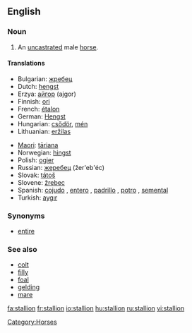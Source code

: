 ==English==

===Noun===
{{en-noun}}

#An [[uncastrated]] male [[horse]].

====Translations====
{{top}}
*Bulgarian: [[жребец]] {{m}}
*Dutch: [[hengst]] {{m}}
*Erzya: [[айгор]] (ajgor)
*Finnish: [[ori]]
*French: [[étalon]] {{m}}
*German: [[Hengst]] {{m}}
*Hungarian: [[csődör]], [[mén]]
*Lithuanian: [[eržilas]] {{m}}
{{mid}}
*[[Maori]]: [[tāriana]]
*Norwegian: [[hingst]] {{m}}
*Polish: [[ogier]] {{m}}
*Russian: [[жеребец]] (žer'eb'éc) {{m}}
*Slovak: [[tátoš]] {{m}}
*Slovene: [[žrebec]] {{m}}
*Spanish: [[cojudo]] {{m}}, [[entero]] {{m}}, [[padrillo]] {{m}}, [[potro]] {{m}}, [[semental]] {{m}}
*Turkish: [[aygır]] {{m}}
{{bottom}}

===Synonyms===
*[[entire]]

===See also===
*[[colt]]
*[[filly]]
*[[foal]]
*[[gelding]]
*[[mare]]

[[Category:Horses]]

[[fa:stallion]]
[[fr:stallion]]
[[io:stallion]]
[[hu:stallion]]
[[ru:stallion]]
[[vi:stallion]]